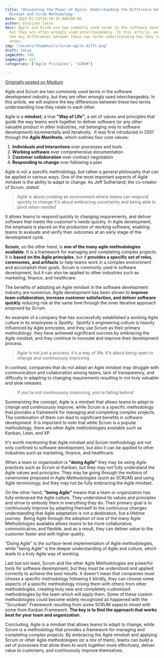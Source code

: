 ```yaml
---
title: 'Unleashing the Power of Agile: Understanding the Difference between Agile
  Mindset and Scrum Methodology'
date: 2023-01-23T14:58:16.000+00:00
author: Graziano Casto
desc: Agile and Scrum are two commonly used terms in the software development industry,
  but they are often wrongly used interchangeably. In this article, we will explore
  the key differences between these two terms understanding how they relate to each
  other.
img: "/assets/thumbnails/scrum-agile-diffs.png"
draft: false
imgWidth: 740
imgHeight: 427
categories: ["Agile Priciples", "SCRUM"]

---
```

[Originally posted on Medium](https://graziano-casto.medium.com/unleashing-the-power-of-agile-understanding-the-difference-between-agile-mindset-and-scrum-e44a6da8be5e)

Agile and Scrum are two commonly used terms in the software development industry, but they are often wrongly used interchangeably. 
In this article, we will explore the key differences between these two terms understanding how they relate to each other.

Agile is a **mindset**, a true **"Way of Life"**, a set of values and principles that guide the way teams work together to deliver software (or any other valuable product in other industries, not belonging only to software development) incrementally and iteratively. 
It was first introduced in 2001 through the **Agile Manifesto**, which outlines four core values:

1. **Individuals and Interactions** over processes and tools
2. **Working software** over comprehensive documentation
3. **Customer collaboration** over contract negotiation
4. **Responding to change** over following a plan

Agile is not a specific methodology, but rather a general philosophy that can be applied in various ways. One of the most important aspects of Agile mindset is the ability to adapt to change. As Jeff Sutherland, the co-creator of Scrum, stated:

>Agile is about creating an environment where teams can respond quickly to change
>It's about embracing uncertainty and being able to pivot when needed

It allows teams to respond quickly to changing requirements, and deliver software that meets the customer's needs quickly. 
In Agile development, the emphasis is placed on the production of working software, enabling teams to evaluate and verify their outcomes at an early stage of the development cycle.

**Scrum**, on the other hand, is **one of the many agile methodologies available**. It is a framework for managing and completing complex projects. It is **based on the Agile principles**, but it **provides a specific set of roles, ceremonies, and artifacts** to help teams work in a complex environment and accomplish their goals. 
Scrum is commonly used in software development, but it can also be applied to other industries such as marketing, finance, and healthcare.

The benefits of adopting an Agile mindset in the software development industry are numerous. 
Agile development has been shown to **improve team collaboration, increase customer satisfaction, and deliver software quickly** reducing risk at the same time through the inner iterative approach proposed by Scrum.

An example of a company that has successfully established a working Agile culture in its employees is Spotify. 
Spotify's engineering culture is heavily influenced by Agile principles, and they use Scrum as their primary methodology. they have achieved significant success by embracing the Agile mindset, and they continue to innovate and improve their development process.

>Agile is not just a process, it's a way of life. It's about being open to change and continuously improving

In contrast, companies that do not adopt an Agile mindset may struggle with communication and collaboration among teams, lack of transparency, and difficulty in adapting to changing requirements resulting in not truly valuable and slow releases.

>If you're not continuously improving, you're falling behind

Summarizing the concept, Agile is a mindset that allows teams to adapt to change and continuously improve, while Scrum is a specific methodology that provides a framework for managing and completing complex projects. The combination of them can lead to significant benefits in software development. It is important to note that while Scrum is a popular methodology, there are other Agile methodologies available such as Kanban, Lean, and XP.

It's worth mentioning that Agile mindset and Scrum methodology are not only confined to software development, but also it can be applied to other industries such as marketing, finance, and healthcare.

When a team or organization is **"doing Agile"** they may be using Agile practices such as Scrum or Kanban, but they may not fully understand the Agile values and principles. They may be going through the motions of ceremonies proposed in Agile Methodologies (such as SCRUM) and using Agile terminology, but they may not be fully embracing the Agile mindset.

On the other hand, **"being Agile"** means that a team or organization has fully embraced the Agile culture. They understand its values and principles and strive to embody them in everything they do. Their primary goal is to continuously improve by adapting themself to the continuous changes understanding that Agile adaptation is not a destination, but a lifetime journey. 
Being Agile through the adoption of one of the many Agile Methodologies available allows teams to be more collaborative, communicative, and flexible, and as a result, they can deliver value to the customer faster and with higher quality.

"Doing Agile" is the surface-level implementation of Agile methodologies, while "being Agile" is the deeper understanding of Agile and culture, which leads to a truly Agile way of working.

Last but not least, Scrum and the other Agile Methodologies are powerful tools for software development, but they must be understood and applied correctly to achieve the best results. It doesn't mean that companies must choose a specific methodology following it blindly, they can choose some aspects of a specific methodology mixing them with others from other methodologies, creating truly new and completely customized methodologies by the team which will apply them. Some of these custom methodologies could become widely recognized as happened with the "Scrunban" Framework resulting from some SCRUM aspects mixed with some from Kanban Framework. **The key is to find the approach that works best for your team and organization.**

Concluding, Agile is a mindset that allows teams to adapt to change, while Scrum is a methodology that provides a framework for managing and completing complex projects. By embracing the Agile mindset and applying  Scrum or other Agile methodologies (or a mix of them), teams can build a set of processes that allow them to work together more effectively, deliver value to customers, and continuously improve themselves.